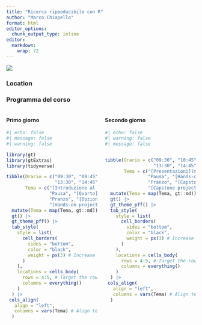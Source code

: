 ```yaml
---
title: "Ricerca ripeoducibile con R"
author: "Marco Chiapello"
format: html
editor_options: 
  chunk_output_type: inline
editor: 
  markdown: 
    wrap: 72
---
```


![](materials/images/quarto.jpeg)

### Location


### Programma del corso

:::: {.columns}
::: {.column width="50%"}
#### Primo giorno

```r
#| echo: false
#| message: false
#| warning: false

library(gt)
library(gtExtras)
library(tidyverse)

tibble(Orario = c("09:30", "09:45", "10:45", "11:00", "12:30",
                  "13:30", "14:45", "15:00", "16:00"),
       Tema = c("[Introduzione al corso](materials/intro.qmd)", "[Ricerca Riproducibile](https://phd-toolbox-course.github.io/2022_PhD_Toolbox_course/M4_RicercaRiproducibile.html#1)", 
                "Pausa", "[Quarto](materials/qi.qmd)",
                "Pranzo", "[Opzioni avanzate](materials/about.qmd)", "Pausa", 
                "[Hands-on project](materials/about.qmd)", "Fine giornata")) |> 
  mutate(Tema = map(Tema, gt::md)) |> 
  gt() |> 
  gt_theme_pff() |>
  tab_style(
    style = list(
      cell_borders(
        sides = "bottom",
        color = "black",
        weight = px(3) # Increase the line weight under the 4th row
      )
    ),
    locations = cells_body(
      rows = 4:5, # Target the row under which the line's width is to be increased
      columns = everything()
    )
  ) |> 
 cols_align(
   align = "left",
   columns = vars(Tema) # Align text to the left in the "Tema" column
  )
```
:::

::: {.column width="50%"}
#### Secondo giorno

```r
#| echo: false
#| warning: false
#| message: false


tibble(Orario = c("09:30", "10:45", "11:00", "12:30",
                  "13:30", "14:45", "15:00", "16:00"),
       Tema = c("[Presentazioni](materials/about.qmd)", 
                "Pausa", "[Hands-on project](materials/about.qmd)",
                "Pranzo", "[Capstone project](materials/about.qmd)", "Pausa", 
                "[Capstone project](materials/about.qmd)", "Fine giornata")) |> 
  mutate(Tema = map(Tema, gt::md)) |> 
  gt() |> 
  gt_theme_pff() |>
  tab_style(
    style = list(
      cell_borders(
        sides = "bottom",
        color = "black",
        weight = px(3) # Increase the line weight under the 4th row
      )
    ),
    locations = cells_body(
      rows = 4:5, # Target the row under which the line's width is to be increased
      columns = everything()
    )
  ) |> 
 cols_align(
   align = "left",
   columns = vars(Tema) # Align text to the left in the "Tema" column
  )  
```
:::
::::


